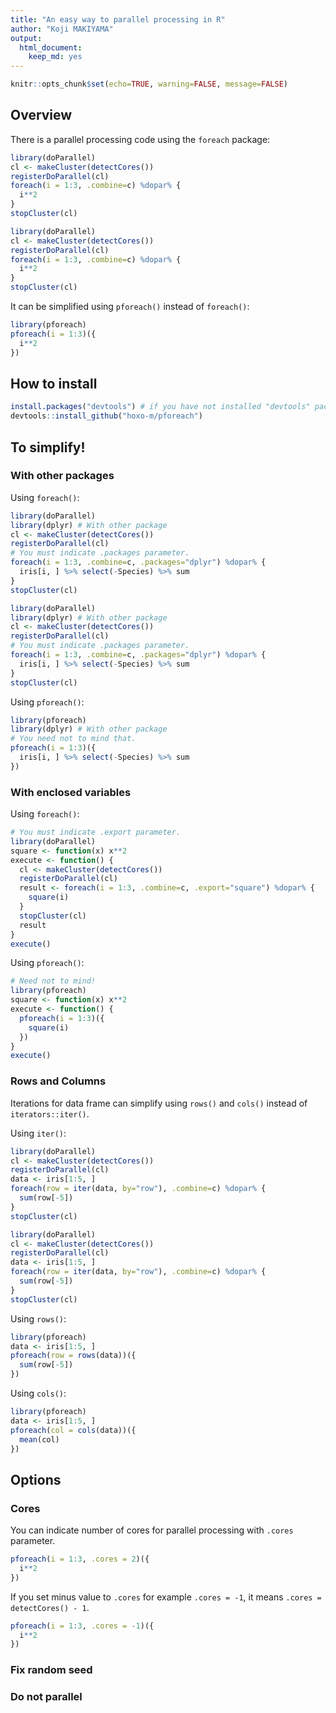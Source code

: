 ```yaml
---
title: "An easy way to parallel processing in R"
author: "Koji MAKIYAMA"
output:
  html_document:
    keep_md: yes
---
```


```r
knitr::opts_chunk$set(echo=TRUE, warning=FALSE, message=FALSE)
```

## Overview

There is a parallel processing code using the `foreach` package:

```r
library(doParallel)
cl <- makeCluster(detectCores())
registerDoParallel(cl)
foreach(i = 1:3, .combine=c) %dopar% {
  i**2
}
stopCluster(cl)
```

```r
library(doParallel)
cl <- makeCluster(detectCores())
registerDoParallel(cl)
foreach(i = 1:3, .combine=c) %dopar% {
  i**2
}
stopCluster(cl)
```

It can be simplified using `pforeach()` instead of `foreach()`:

```r
library(pforeach)
pforeach(i = 1:3)({
  i**2
})
```

## How to install

```r
install.packages("devtools") # if you have not installed "devtools" package
devtools::install_github("hoxo-m/pforeach")
```

## To simplify!

### With other packages

Using `foreach()`:

```r
library(doParallel)
library(dplyr) # With other package
cl <- makeCluster(detectCores())
registerDoParallel(cl)
# You must indicate .packages parameter.
foreach(i = 1:3, .combine=c, .packages="dplyr") %dopar% {
  iris[i, ] %>% select(-Species) %>% sum
}
stopCluster(cl)
```

```r
library(doParallel)
library(dplyr) # With other package
cl <- makeCluster(detectCores())
registerDoParallel(cl)
# You must indicate .packages parameter.
foreach(i = 1:3, .combine=c, .packages="dplyr") %dopar% {
  iris[i, ] %>% select(-Species) %>% sum
}
stopCluster(cl)
```

Using `pforeach()`:

```r
library(pforeach)
library(dplyr) # With other package
# You need not to mind that.
pforeach(i = 1:3)({
  iris[i, ] %>% select(-Species) %>% sum
})
```

### With enclosed variables

Using `foreach()`:

```r
# You must indicate .export parameter. 
library(doParallel)
square <- function(x) x**2
execute <- function() {
  cl <- makeCluster(detectCores())
  registerDoParallel(cl)
  result <- foreach(i = 1:3, .combine=c, .export="square") %dopar% {
    square(i)
  }
  stopCluster(cl)
  result
}
execute()
```

Using `pforeach()`:

```r
# Need not to mind!
library(pforeach)
square <- function(x) x**2
execute <- function() {
  pforeach(i = 1:3)({
    square(i)
  })
}
execute()
```

### Rows and Columns

Iterations for data frame can simplify using `rows()` and `cols()` instead of `iterators::iter()`.

Using `iter()`:

```r
library(doParallel)
cl <- makeCluster(detectCores())
registerDoParallel(cl)
data <- iris[1:5, ]
foreach(row = iter(data, by="row"), .combine=c) %dopar% {
  sum(row[-5])
}
stopCluster(cl)
```

```r
library(doParallel)
cl <- makeCluster(detectCores())
registerDoParallel(cl)
data <- iris[1:5, ]
foreach(row = iter(data, by="row"), .combine=c) %dopar% {
  sum(row[-5])
}
stopCluster(cl)
```

Using `rows()`:

```r
library(pforeach)
data <- iris[1:5, ]
pforeach(row = rows(data))({
  sum(row[-5])
})
```

Using `cols()`:

```r
library(pforeach)
data <- iris[1:5, ]
pforeach(col = cols(data))({
  mean(col)
})
```

## Options

### Cores

You can indicate number of cores for parallel processing with `.cores` parameter.

```r
pforeach(i = 1:3, .cores = 2)({
  i**2
})
```

If you set minus value to `.cores` for example `.cores = -1`, it means `.cores = detectCores() - 1`.

```r
pforeach(i = 1:3, .cores = -1)({
  i**2
})
```

### Fix random seed

### Do not parallel

